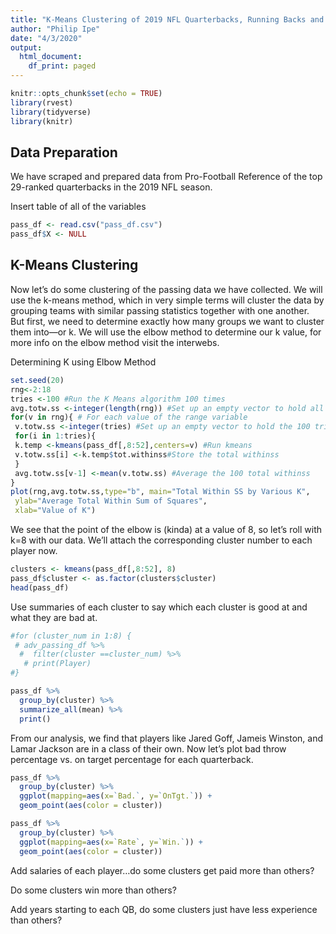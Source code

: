 ```yaml
---
title: "K-Means Clustering of 2019 NFL Quarterbacks, Running Backs and Receivers"
author: "Philip Ipe"
date: "4/3/2020"
output:
  html_document:
    df_print: paged
---
```


```r
knitr::opts_chunk$set(echo = TRUE)
library(rvest)
library(tidyverse)
library(knitr)
```

## Data Preparation

We have scraped and prepared data from Pro-Football Reference of the top 29-ranked quarterbacks in the 2019 NFL season. 

Insert table of all of the variables
```r
pass_df <- read.csv("pass_df.csv")
pass_df$X <- NULL
```

## K-Means Clustering

Now let's do some clustering of the passing data we have collected. We will use the k-means method, which in very simple terms will cluster the data by grouping teams with similar passing statistics together with one another. But first, we need to determine exactly how many groups we want to cluster them into---or k. We will use the elbow method to determine our k value, for more info on the elbow method visit the interwebs.

Determining K using Elbow Method
```r
set.seed(20)
rng<-2:18
tries <-100 #Run the K Means algorithm 100 times
avg.totw.ss <-integer(length(rng)) #Set up an empty vector to hold all of points
for(v in rng){ # For each value of the range variable
 v.totw.ss <-integer(tries) #Set up an empty vector to hold the 100 tries
 for(i in 1:tries){
 k.temp <-kmeans(pass_df[,8:52],centers=v) #Run kmeans
 v.totw.ss[i] <-k.temp$tot.withinss#Store the total withinss
 }
 avg.totw.ss[v-1] <-mean(v.totw.ss) #Average the 100 total withinss
}
plot(rng,avg.totw.ss,type="b", main="Total Within SS by Various K",
 ylab="Average Total Within Sum of Squares",
 xlab="Value of K")
```

We see that the point of the elbow is (kinda) at a value of 8, so let's roll with k=8 with our data. We'll attach the corresponding cluster number to each player now.
```r
clusters <- kmeans(pass_df[,8:52], 8)
pass_df$cluster <- as.factor(clusters$cluster)
head(pass_df)
```

Use summaries of each cluster to say which each cluster is good at and what they are bad at.
```r
#for (cluster_num in 1:8) {
 # adv_passing_df %>%
  #  filter(cluster ==cluster_num) %>%
   # print(Player)
#}

pass_df %>%
  group_by(cluster) %>%
  summarize_all(mean) %>%
  print()
```
From our analysis, we find that players like Jared Goff, Jameis Winston, and Lamar Jackson are in a class of their own.
Now let's plot bad throw percentage vs. on target percentage for each quarterback.

```r
pass_df %>%
  group_by(cluster) %>%
  ggplot(mapping=aes(x=`Bad.`, y=`OnTgt.`)) + 
  geom_point(aes(color = cluster))
```

```r
pass_df %>%
  group_by(cluster) %>%
  ggplot(mapping=aes(x=`Rate`, y=`Win.`)) + 
  geom_point(aes(color = cluster))
```

Add salaries of each player...do some clusters get paid more than others?

Do some clusters win more than others?

Add years starting to each QB, do some clusters just have less experience than others?

